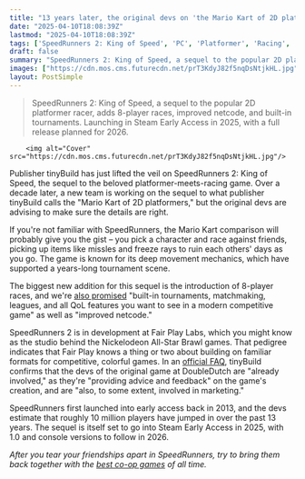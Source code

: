 ```yaml
---
title: "13 years later, the original devs on 'the Mario Kart of 2D platformers' are 'providing advice and feedback' to a new team bringing the long-awaited sequel to life"
date: "2025-04-10T18:08:39Z"
lastmod: "2025-04-10T18:08:39Z"
tags: ['SpeedRunners 2: King of Speed', 'PC', 'Platformer', 'Racing', 'Multiplayer', 'Competitive']
draft: false
summary: "SpeedRunners 2: King of Speed, a sequel to the popular 2D platformer racer, adds 8-player races, improved netcode, and built-in tournaments.  Launching in Steam Early Access in 2025, with a full release planned for 2026."
images: ["https://cdn.mos.cms.futurecdn.net/prT3KdyJ82f5nqDsNtjkHL.jpg"]
layout: PostSimple
---
```

> SpeedRunners 2: King of Speed, a sequel to the popular 2D platformer racer, adds 8-player races, improved netcode, and built-in tournaments.  Launching in Steam Early Access in 2025, with a full release planned for 2026.


        <img alt="Cover" src="https://cdn.mos.cms.futurecdn.net/prT3KdyJ82f5nqDsNtjkHL.jpg"/>
        
Publisher tinyBuild has just lifted the veil on SpeedRunners 2: King of Speed, the sequel to the beloved platformer-meets-racing game. Over a decade later, a new team is working on the sequel to what publisher tinyBuild calls the "Mario Kart of 2D platformers," but the original devs are advising to make sure the details are right.

If you're not familiar with SpeedRunners, the Mario Kart comparison will probably give you the gist – you pick a character and race against friends, picking up items like missles and freeze rays to ruin each others' days as you go. The game is known for its deep movement mechanics, which have supported a years-long tournament scene.

The biggest new addition for this sequel is the introduction of 8-player races, and we're [also promised](https://store.steampowered.com/app/3183760/SpeedRunners_2_King_of_Speed/) "built-in tournaments, matchmaking, leagues, and all QoL features you want to see in a modern competitive game" as well as "improved netcode."

SpeedRunners 2 is in development at Fair Play Labs, which you might know as the studio behind the Nickelodeon All-Star Brawl games. That pedigree indicates that Fair Play knows a thing or two about building on familiar formats for competitive, colorful games. In an [official FAQ](https://steamcommunity.com/app/3183760/discussions/0/614286180499902109/?snr=1_5_9_), tinyBuild confirms that the devs of the original game at DoubleDutch are "already involved," as they're "providing advice and feedback" on the game's creation, and are "also, to some extent, involved in marketing."

SpeedRunners first launched into early access back in 2013, and the devs estimate that roughly 10 million players have jumped in over the past 13 years. The sequel is itself set to go into Steam Early Access in 2025, with 1.0 and console versions to follow in 2026.

*After you tear your friendships apart in SpeedRunners, try to bring them back together with the *[<em>best co-op games</em>](https://www.gamesradar.com/best-co-op-games/)* of all time.*
        